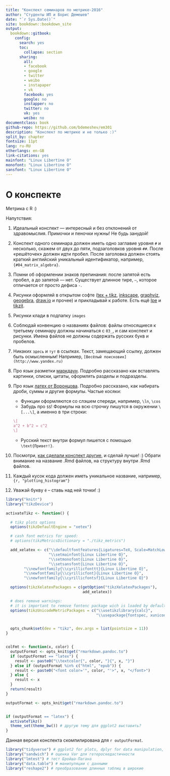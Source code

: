 ```yaml
--- 
title: "Конспект семинаров по метрике-2016"
author: "Студенты ИП и Борис Демешев"
date: "`r Sys.Date()`"
site: bookdown::bookdown_site
output: 
  bookdown::gitbook:
    config:
      search: yes
      toc:
        collapse: section
      sharing:
        all:
        - facebook
        - google
        - twitter
        - weibo
        - instapaper
        - vk
        facebook: yes
        google: no
        instapper: no
        twitter: no
        vk: yes
        weibo: no
documentclass: book
github-repo: https://github.com/bdemeshev/em301
description: "Конспект по метрике и не только :)"
split_by: chapter
fontsize: 11pt
lang: ru-RU
otherlangs: en-GB
link-citations: yes
mainfont: "Linux Libertine O"
monofont: "Linux Libertine O"
sansfont: "Linux Libertine O"
---
```



# О конспекте {-}

Метрика с R :)

Напутствия:

1. Идеальный конспект — интересный и без отклонений от здравомыслия. Примочки и пеночки нужны! Не будь занудой!

1. Конспект одного семинара должен иметь одно заглавие уровня `#` и несколько, скажем от двух до пяти, подзаголовков уровня `##`. После «решёточек» должен идти пробел. После заголовка должен стоять краткий английский уникальный идентификатор, например, `{#04_matrix_algebra}`.

1. Помни об оформлении знаков препинания: после запятой есть пробел, а до запятой — нет. Существует длинное тире, `—`, которое отличается от просто дефиса `-`.

1. Рисунки оформляй в открытом софте ([tex + tikz](http://www.computational-logic.org/content/study/master/documents/softskills_tikz.pdf), [inkscape](https://inkscape.org/en/), [graphviz](https://inkscape.org/en/), [geogebra](https://www.geogebra.org/), [draw.io](https://www.draw.io/) и прочее) и прикладывай к работе. Есть ещё [Ipe]() и [tikzit]().

1. Рисунки клади в подпапку `images`

1. Соблюдай конвенцию о названиях файлов: файлы относящиеся к третьему семинару должны начинаться с `03_`, и сам конспект и рисунки. Имена файлов не должны содержать русских букв и пробелов.

1. Никаких `здесь` и `тут` в ссылках. Текст, замещающий ссылку, должен быть осмысленным! Например, `[Весёлый поисковик](http://www.yandex.ru)`

1. Про язык разметки [маркдаун](https://guides.github.com/features/mastering-markdown/). Подробно рассказано как вставлять картинки, списки, цитаты, оформлять разделы и подразделы.

1. Про язык [латех от Воронцова](http://www.ccas.ru/voron/download/voron05latex.pdf). Подробно рассказано, как набирать дроби, суммы и другие формулы. Частые косяки:

    - Функции оформляются со слэшем спереди, например, `\ln`, `\cos`
    - Забудь про `$$`! Формулы на всю строчку пишутся в окружении `\[...\]`, а именно в три строки:
```latex
\[
a^2 + b^2 = c^2
\]
```
    - Русский текст внутри формул пишется с помощью `\text{Привет!}`. 
1. Посмотри, [как сделали конспект другие](https://github.com/bdemeshev/em301/tree/master/2016/stud_notes), и сделай лучше! :) Обрати внимание на название .Rmd файлов, на структуру внутри .Rmd файлов.

1. Каждый кусок кода должен иметь уникальное название, например, `{r, "plotting_histogram"}`

1. Уважай букву `ё` – ставь над ней точки! :)





\newcommand{\rank}{\mathrm{rank}}



```r
library("knitr")
library("tikzDevice")

activateTikz <- function() {

  # tikz plots options
  options(tikzDefaultEngine = "xetex")

  # cash font metrics for speed:
  # options(tikzMetricsDictionary = "./tikz_metrics")

  add_xelatex <- c("\\defaultfontfeatures{Ligatures=TeX, Scale=MatchLowercase}",
                   "\\setmainfont{Linux Libertine O}",
                   "\\setmonofont{Linux Libertine O}",
                   "\\setsansfont{Linux Libertine O}",
        "\\newfontfamily{\\cyrillicfonttt}{Linux Libertine O}",
        "\\newfontfamily{\\cyrillicfont}{Linux Libertine O}",
        "\\newfontfamily{\\cyrillicfontsf}{Linux Libertine O}")

  options(tikzXelatexPackages = c(getOption("tikzXelatexPackages"),
                                  add_xelatex))

  # does remove warnings:
  # it is important to remove fontenc package wich is loaded by default
  options(tikzUnicodeMetricPackages = c("\\usetikzlibrary{calc}",
                                        "\\usepackage{fontspec, xunicode}", add_xelatex))


  opts_chunk$set(dev = "tikz", dev.args = list(pointsize = 11))
}


colFmt <- function(x, color) {
  outputFormat <- opts_knit$get("rmarkdown.pandoc.to")
  if (outputFormat == "latex") {
    result <- paste0("\\textcolor{", color, "}{", x, "}")
  } else if (outputFormat %in% c("html", "epub")) {
    result <- paste0("<font color='", color, "'>", x, "</font>")
  } else {
    result <- x
  }
  return(result)
}

outputFormat <- opts_knit$get("rmarkdown.pandoc.to")


if (outputFormat == "latex") {
  activateTikz()
  theme_set(theme_bw()) # другую тему для ggplot2 выставить?
}

```

Данная версия конспекта скомпилирована для `r outputFormat`.


```r
library("tidyverse") # ggplot2 for plots, dplyr for data manipulation, broom and more
library("sandwich") # оценка Var для гетероскедастичности
library("lmtest") # тест Бройша-Пагана
library("data.table") # манипуляции с данными
library("reshape2") # преобразование длинных таблиц в широкие
```
